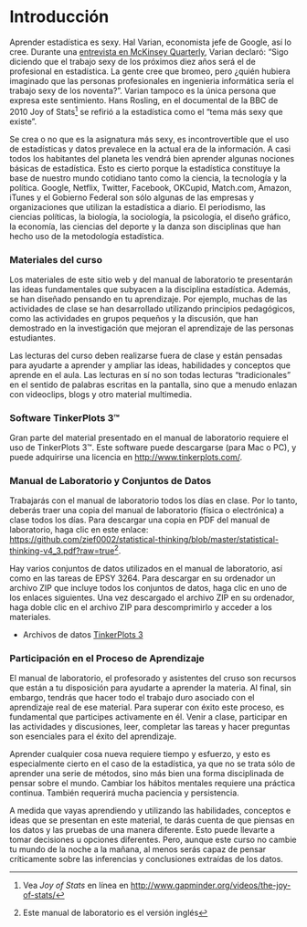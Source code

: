 # Introducción {-}

Aprender estadística es sexy. Hal Varian, economista jefe de Google, así lo cree. Durante una [entrevista en McKinsey Quarterly](http://www.mckinsey.com/industries/high-tech/our-insights/hal-varian-on-how-the-web-challenges-managers), Varian declaró: "Sigo diciendo que el trabajo sexy de los próximos diez años será el de profesional en estadística. La gente cree que bromeo, pero ¿quién hubiera imaginado que las personas profesionales en ingenieria informática sería el trabajo sexy de los noventa?". Varian tampoco es la única persona que expresa este sentimiento. Hans Rosling, en el documental de la BBC de 2010 Joy of Stats^[Vea *Joy of Stats* en línea en [http://www.gapminder.org/videos/the-joy-of-stats/](http://www.gapminder.org/videos/the-joy-of-stats/)] se refirió a la estadística como el "tema más sexy que existe".

Se crea o no que es la asignatura más sexy, es incontrovertible que el uso de estadísticas y datos prevalece en la actual era de la información. A casi todos los habitantes del planeta les vendrá bien aprender algunas nociones básicas de estadística. Esto es cierto porque la estadística constituye la base de nuestro mundo cotidiano tanto como la ciencia, la tecnología y la política. Google, Netflix, Twitter, Facebook, OKCupid, Match.com, Amazon, iTunes y el Gobierno Federal son sólo algunas de las empresas y organizaciones que utilizan la estadística a diario. El periodismo, las ciencias políticas, la biología, la sociología, la psicología, el diseño gráfico, la economía, las ciencias del deporte y la danza son disciplinas que han hecho uso de la metodología estadística.

### Materiales del curso {-}

Los materiales de este sitio web y del manual de laboratorio te presentarán las ideas fundamentales que subyacen a la disciplina estadística. Además, se han diseñado pensando en tu aprendizaje. Por ejemplo, muchas de las actividades de clase se han desarrollado utilizando principios pedagógicos, como las actividades en grupos pequeños y la discusión, que han demostrado en la investigación que mejoran el aprendizaje de las personas estudiantes. 

Las lecturas del curso deben realizarse fuera de clase y están pensadas para ayudarte a aprender y ampliar las ideas, habilidades y conceptos que aprende en el aula. Las lecturas en sí no son todas lecturas "tradicionales" en el sentido de palabras escritas en la pantalla, sino que a menudo enlazan con videoclips, blogs y otro material multimedia. 

### Software TinkerPlots 3&trade; {-}

Gran parte del material presentado en el manual de laboratorio requiere el uso de TinkerPlots 3&trade;. Este software puede descargarse (para Mac o PC), y puede adquirirse una licencia en [http://www.tinkerplots.com/](http://www.tinkerplots.com/).


### Manual de Laboratorio y Conjuntos de Datos {-}

Trabajarás con el manual de laboratorio todos los días en clase. Por lo tanto, deberás traer una copia del manual de laboratorio (física o electrónica) a clase todos los días. Para descargar una copia en PDF del manual de laboratorio, haga clic en este enlace: [https://github.com/zief0002/statistical-thinking/blob/master/statistical-thinking-v4_3.pdf?raw=true](https://github.com/zief0002/statistical-thinking/blob/master/statistical-thinking-v4_3.pdf?raw=true)^[Este manual de laboratorio es el versión inglés].

Hay varios conjuntos de datos utilizados en el manual de laboratorio, así como en las tareas de EPSY 3264. Para descargar en su ordenador un archivo ZIP que incluye todos los conjuntos de datos, haga clic en uno de los enlaces siguientes. Una vez descargado el archivo ZIP en su ordenador, haga doble clic en el archivo ZIP para descomprimirlo y acceder a los materiales.

- Archivos de datos [TinkerPlots 3](https://github.com/zief0002/statistical-thinking/blob/master/tp3-data.zip?raw=true)



### Participación en el Proceso de Aprendizaje {-}

El manual de laboratorio, el profesorado y asistentes del cruso son recursos que están a tu disposición para ayudarte a aprender la materia. Al final, sin embargo, tendrás que hacer todo el trabajo duro asociado con el aprendizaje real de ese material. Para superar con éxito este proceso, es fundamental que participes activamente en él. Venir a clase, participar en las actividades y discusiones, leer, completar las tareas y hacer preguntas son esenciales para el éxito del aprendizaje.

Aprender cualquier cosa nueva requiere tiempo y esfuerzo, y esto es especialmente cierto en el caso de la estadística, ya que no se trata sólo de aprender una serie de métodos, sino más bien una forma disciplinada de pensar sobre el mundo. Cambiar los hábitos mentales requiere una práctica continua. También requerirá mucha paciencia y persistencia. 

A medida que vayas aprendiendo y utilizando las habilidades, conceptos e ideas que se presentan en este material, te darás cuenta de que piensas en los datos y las pruebas de una manera diferente. Esto puede llevarte a tomar decisiones u opciones diferentes. Pero, aunque este curso no cambie tu mundo de la noche a la mañana, al menos serás capaz de pensar críticamente sobre las inferencias y conclusiones extraídas de los datos.
